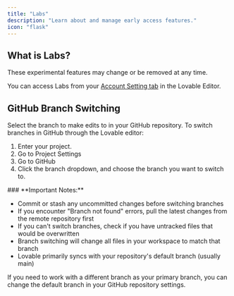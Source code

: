 ```yaml
---
title: "Labs"
description: "Learn about and manage early access features."
icon: "flask"
---
```


## What is Labs?

These experimental features may change or be removed at any time.

You can access Labs from your [Account Setting tab](https://lovable.dev/settings/account) in the Lovable Editor.

## **GitHub Branch Switching**

Select the branch to make edits to in your GitHub repository. To switch branches in GitHub through the Lovable editor:

1. Enter your project.
2. Go to Project Settings
3. Go to GitHub
4. Click the branch dropdown, and choose the branch you want to switch to.

<Warning>
  ### **Important Notes:**

  - Commit or stash any uncommitted changes before switching branches
  - If you encounter "Branch not found" errors, pull the latest changes from the remote repository first
  - If you can't switch branches, check if you have untracked files that would be overwritten
  - Branch switching will change all files in your workspace to match that branch
  - Lovable primarily syncs with your repository's default branch (usually main)
</Warning>

<Note>
  If you need to work with a different branch as your primary branch, you can change the default branch in your GitHub repository settings.
</Note>